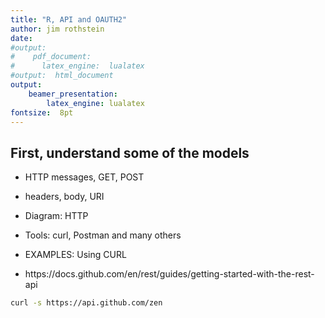 ```yaml
---
title: "R, API and OAUTH2"
author: jim rothstein
date: 
#output:  
#    pdf_document:
#      latex_engine:  lualatex  
#output:  html_document
output:
    beamer_presentation:
        latex_engine: lualatex
fontsize:  8pt
---
```

\tiny



##   First, understand some of the models

-   HTTP messages, GET, POST
-   headers, body, URI  

-   Diagram:  HTTP

-   Tools:   curl, Postman and many others

-   EXAMPLES:  Using CURL
-   https://docs.github.com/en/rest/guides/getting-started-with-the-rest-api


<!-- why hook not working? -->

```zsh
curl -s https://api.github.com/zen
```


